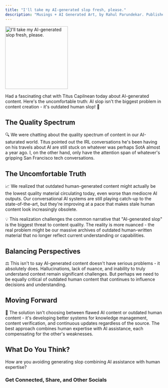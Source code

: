 ```yaml
---
title: "I'll take my AI-generated slop fresh, please."
description: "Musings + AI Generated Art, by Rahul Parundekar. Published on 4th April, 2025."
---
```

<img height="200" src="/images/ChatGPT Image Apr 11, 2025, 05_09_46 PM.png" title="I'll take my AI-generated slop fresh, please."/>

Had a fascinating chat with Titus Capilnean today about AI-generated content. Here's the uncomfortable truth: AI slop isn't the biggest problem in content creation - it's outdated human slop! 🤔

## The Quality Spectrum

🔍 We were chatting about the quality spectrum of content in our AI-saturated world. Titus pointed out the IRL conversations he's been having on his travels about AI are still stuck on whatever was perhaps SotA almost a year ago. I, on the other hand, only have the attention span of whatever's gripping San Francisco tech conversations.

## The Uncomfortable Truth

📈 We realized that outdated human-generated content might actually be the lowest quality material circulating today, even worse than mediocre AI outputs. Our conversational AI systems are still playing catch-up to the state-of-the-art, but they're improving at a pace that makes stale human content look increasingly obsolete.

💡 This realization challenges the common narrative that "AI-generated slop" is the biggest threat to content quality. The reality is more nuanced - the real problem might be our massive archives of outdated human-written material that no longer reflect current understanding or capabilities.

## Balancing Perspectives

⚖️ This isn't to say AI-generated content doesn't have serious problems - it absolutely does. Hallucinations, lack of nuance, and inability to truly understand context remain significant challenges. But perhaps we need to be equally critical of outdated human content that continues to influence decisions and understanding.

## Moving Forward

🚀 The solution isn't choosing between flawed AI content or outdated human content - it's developing better systems for knowledge management, content verification, and continuous updates regardless of the source. The best approach combines human expertise with AI assistance, each compensating for the other's weaknesses.

## What Do You Think?

How are you avoiding generating slop combining AI assistance with human expertise?

### Get Connected, Share, and Other Socials

<CardGroup>
	<Card 
		title="Share on LinkedIn" 
		description="Share this article on LinkedIn." 
		href="http://www.linkedin.com/shareArticle?mini=true&url=https://blog.elevate.do/musings/ai-generated-slop" 
	/>
	<Card 
		title="Share on X/Twitter" 
		description="Tweet this article to your followers." 
		href="https://twitter.com/intent/tweet?url=https://blog.elevate.do/musings/ai-generated-slop" 
	/>
	<Card 
		title="Have thoughts? I'd love to chat!" 
		description="Schedule a conversation with me." 
		href="https://calendar.app.google/a5e29gFgjHRiKaPV9" 
	/>
	<Card 
		title="More about Rahul and Elevate.do" 
		description="More about Rahul, Elevate Human Experiences, LLC, and services offered" 
		href="https://elevate.do" 
	/>
</CardGroup>